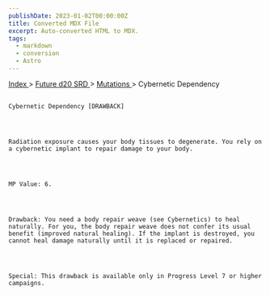```yaml
---
publishDate: 2023-01-02T00:00:00Z
title: Converted MDX File
excerpt: Auto-converted HTML to MDX.
tags:
  - markdown
  - conversion
  - Astro
---
```







[
      Index
     ](-index)
     >
     [
      Future d20 SRD
     ](future-d20-srd-index)
     >
     [
      Mutations
     ](future-d20-srd-mutations-index)
     > Cybernetic Dependency
    




## 
    Cybernetic Dependency [DRAWBACK]
   



    Radiation exposure causes your body tissues to degenerate. You rely on a cybernetic implant to repair damage to your body.
   



    MP Value: 6.
   



    Drawback: You need a body repair weave (see Cybernetics) to heal naturally. For you, the body repair weave does not confer its usual benefit (improved natural healing). If the implant is destroyed, you cannot heal damage naturally until it is replaced or repaired.
   



    Special: This drawback is available only in Progress Level 7 or higher campaigns.
   





